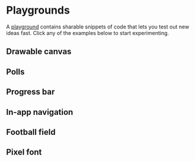 
# Playgrounds

A [playground](https://developers.reddit.com/play) contains sharable snippets of code that lets you test out new ideas fast. Click any of the examples below to start experimenting.

## Drawable canvas

<DrawableCanvas />

## Polls

<Polls />

## Progress bar

<ProgressBar />

## In-app navigation

<InAppNavigation />

## Football field

<FootballField />

## Pixel font

<PixelFont />
